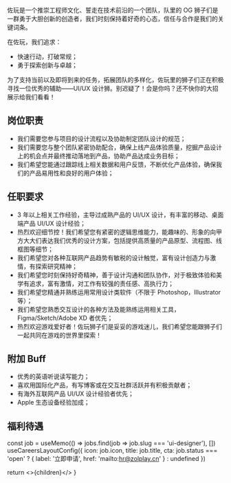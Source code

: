 


<NextSeo title="UI设计狮" />

佐玩是一个推崇工程师文化、誓走在技术前沿的一个团队，队里的 OG 狮子们是一群勇于大胆创新的创造者，我们时刻保持着好奇的心态，信任与合作是我们的关键词条。

在佐玩，我们追求：

- 快速行动，打破常规；
- 勇于探索创新与卓越；

为了支持当前以及即将到来的任务，拓展团队的多样化，佐玩里的狮子们正在积极寻找一位优秀的辅助——UI/UX 设计狮。别迟疑了！会是你吗？还不快你的大招展示给我们看看！

## 岗位职责

- 我们需要您参与项目的设计流程以及协助制定团队设计的规范；
- 我们需要您与整个团队紧密协助配合，确保上线产品体验质量，挖掘产品设计上的机会点并最终推动落地到产品，协助产品达成业务目标；
- 我们希望您能通过跟踪线上相关数据和用户反馈，不断优化产品体验，确保我们的产品易用性和良好的用户体验；

## 任职要求

- 3 年以上相关工作经验，主导过成熟产品的 UI/UX 设计，有丰富的移动、桌面端产品 UI/UX 设计经验；
- 热烈欢迎细节控！我们希望您有紧密的逻辑思维能力，能趣味的、形象的向甲方大大们表达我们优秀的设计方案，包括提供高质量的产品原型、流程图、线框图等细节；
- 我们希望您对各种互联网产品趋势有敏税的设计触觉，富有设计创造力与激情，有探索研究精神；
- 我们希望您时刻保持好奇精神，善于设计沟通和团队协作，对于极致体验和美学有追求，富有激情，对工作有较强的责任感、高执行力；
- 我们希望您精通并熟练运用常用设计类软件（不限于 Photoshop，Illustrator 等）；
- 我们希望您熟悉交互设计的各种方法及能熟练运用相关工具，Figma/Sketch/Adobe XD 者优先；
- 热烈欢迎游戏爱好者！佐玩狮子们是妥妥的游戏迷儿，我们希望您能跟狮子们一起共同在游戏的世界里探索！

## 附加 Buff

- 优秀的英语听说读写能力；
- 喜欢用国际化产品，有写博客或在交互社群活跃并有积极贡献者；
- 有海外互联网产品 UI/UX 设计经验者优先；
- Apple 生态设备经验加成；

## 福利待遇

<Benefits />
<ApplyNow />

  const job = useMemo(() => jobs.find(job => job.slug === 'ui-designer'), [])
  useCareersLayoutConfig({
    icon: job.icon,
    title: job.title,
    cta: job.status === 'open' ? { label: '立即申请', href: 'mailto:hr@zolplay.cn' } : undefined
  })

return <>{children}</>
}
